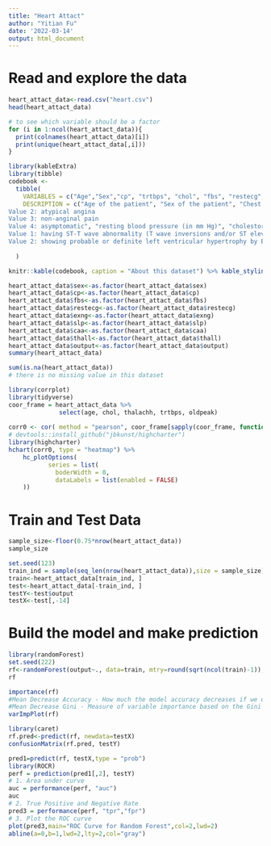 ```yaml
---
title: "Heart Attact"
author: "Yitian Fu"
date: '2022-03-14'
output: html_document
---
```


# Read and explore the data

```r
heart_attact_data<-read.csv("heart.csv")
head(heart_attact_data)
```

```r
# to see which variable should be a factor
for (i in 1:ncol(heart_attact_data)){
  print(colnames(heart_attact_data)[i])
  print(unique(heart_attact_data[,i]))
}
```

```r
library(kableExtra)
library(tibble)
codebook <- 
  tibble(
    VARIABLES = c("Age","Sex","cp", "trtbps", "chol", "fbs", "restecg", "thalachh", "exng", "oldpeak", "slp", "caa", "thall", "output"),
    DESCRIPTION = c("Age of the patient", "Sex of the patient", "Chest Pain type chest pain type: Value 1: typical angina
Value 2: atypical angina
Value 3: non-anginal pain
Value 4: asymptomatic", "resting blood pressure (in mm Hg)", "cholestoral in mg/dl fetched via BMI sensor", "(fasting blood sugar > 120 mg/dl) (1 = true; 0 = false)", "resting electrocardiographic results: Value 0: normal
Value 1: having ST-T wave abnormality (T wave inversions and/or ST elevation or depression of > 0.05 mV)
Value 2: showing probable or definite left ventricular hypertrophy by Estes' criteria", "maximum heart rate achieved", "exercise induced angina (1 = yes; 0 = no)", "oldpeak", " ", "number of major vessels (0-3)", "thqll","0= less chance of heart attack 1= more chance of heart attack")
    
  )

knitr::kable(codebook, caption = "About this dataset") %>% kable_styling(bootstrap_options = "striped" ,font_size = 20) %>% kableExtra::scroll_box(width = "100%", height = "500px")
```

```r
heart_attact_data$sex<-as.factor(heart_attact_data$sex)
heart_attact_data$cp<-as.factor(heart_attact_data$cp)
heart_attact_data$fbs<-as.factor(heart_attact_data$fbs)
heart_attact_data$restecg<-as.factor(heart_attact_data$restecg)
heart_attact_data$exng<-as.factor(heart_attact_data$exng)
heart_attact_data$slp<-as.factor(heart_attact_data$slp)
heart_attact_data$caa<-as.factor(heart_attact_data$caa)
heart_attact_data$thall<-as.factor(heart_attact_data$thall)
heart_attact_data$output<-as.factor(heart_attact_data$output)
summary(heart_attact_data)
```

```r
sum(is.na(heart_attact_data))
# there is no missing value in this dataset
```

```r
library(corrplot)
library(tidyverse)
coor_frame = heart_attact_data %>%  
              select(age, chol, thalachh, trtbps, oldpeak)
    
corr0 <- cor( method = "pearson", coor_frame[sapply(coor_frame, function(x) !is.factor(x))])
# devtools::install_github("jbkunst/highcharter")
library(highcharter)
hchart(corr0, type = "heatmap") %>%
    hc_plotOptions(
           series = list(
             boderWidth = 0,
             dataLabels = list(enabled = FALSE)
    ))
```


# Train and Test Data

```r
sample_size<-floor(0.75*nrow(heart_attact_data))
sample_size
```

```r
set.seed(123)
train_ind = sample(seq_len(nrow(heart_attact_data)),size = sample_size)
train<-heart_attact_data[train_ind, ]
test<-heart_attact_data[-train_ind, ]
testY<-test$output
testX<-test[,-14]
```


# Build the model and make prediction

```r
library(randomForest)
set.seed(222)
rf<-randomForest(output~., data=train, mtry=round(sqrt(ncol(train)-1)), importance = TRUE, ntree=500)
rf
```
```r
importance(rf)
#Mean Decrease Accuracy - How much the model accuracy decreases if we drop that variable.
#Mean Decrease Gini - Measure of variable importance based on the Gini impurity index used for the calculation of splits in trees.
varImpPlot(rf)
```

```r
library(caret)
rf.pred<-predict(rf, newdata=testX)
confusionMatrix(rf.pred, testY)
```

```r
pred1=predict(rf, testX,type = "prob")
library(ROCR)
perf = prediction(pred1[,2], testY)
# 1. Area under curve
auc = performance(perf, "auc")
auc
# 2. True Positive and Negative Rate
pred3 = performance(perf, "tpr","fpr")
# 3. Plot the ROC curve
plot(pred3,main="ROC Curve for Random Forest",col=2,lwd=2)
abline(a=0,b=1,lwd=2,lty=2,col="gray")
```






























